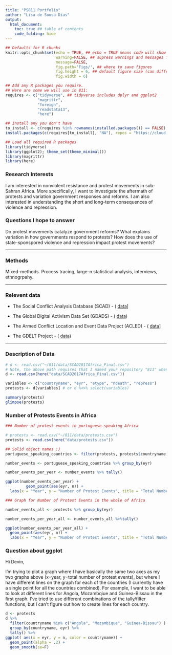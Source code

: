 ```yaml
---
title: "PS811 Portfolio"
author: "Lisa de Sousa Dias"
output:
  html_document: 
    toc: true ## table of contents
    code_folding: hide
---
```

```r
## Defaults for R chunks
knitr::opts_chunk$set(echo = TRUE, ## echo = TRUE means code will show
                      warning=FALSE, ## supress warnings and messages from R
                      message=FALSE,
                      fig.path='Figs/', ## where to save figures
                      fig.height = 6, ## default figure size (can differ in each chunk)
                      fig.width = 6)

## Add any R packages you require. 
## Here are some we will use in 811:
requires <- c("tidyverse", ## tidyverse includes dplyr and ggplot2
              "magrittr",
              "foreign",
              "readstata13",
              "here")

## Install any you don't have
to_install <- c(requires %in% rownames(installed.packages()) == FALSE)
install.packages(c(requires[to_install], "NA"), repos = "https://cloud.r-project.org/" )

## Load all required R packages
library(tidyverse)
library(ggplot2); theme_set(theme_minimal())
library(magrittr)
library(here)
```
<!-- The above header sets everything up. -->





<!-- Replace the below with bit about you. -->
### Research Interests

I am interested in nonviolent resistance and protest movements in sub-Sahran Africa. More specifically, I want to investigate the aftermath of protests and variation government responses and reforms. I am also interested in understanding the short and long-term consequences of violence and repression.  

### Questions I hope to answer
Do protest movements catalyze government reforms? What explains variation in how governments respond to protests? How does the use of state-sponspored violence and repression impact protest movements? 

---

### Methods
Mixed-methods. Process tracing, large-n statistical analysis, interviews, ethnogrpahy. 

---

### Relevent data
- The Social Conflict Analysis Database (SCAD) - ( [data](https://www.strausscenter.org/scad.html)]

- The Global Digital Activism Data Set (GDADS) - ( [data](https://www.icpsr.umich.edu/icpsrweb/ICPSR/studies/34625/datadocumentation))

- The Armed Conflict Location and Event Data Project (ACLED) - ( [data](https://www.acleddata.com/data/)]

- The GDELT Project - ( [data](https://www.gdeltproject.org/data.html))

<!--
Lisa, 
These datasets look like great options from which to select a few variables of interest. GDELT especially is massive, so you may want to write a separate R script that downloads your dataset of interest, selects a number of variables, and saves a smaller file in your data subfolder that this script can then call upon. 
Best,
Devin 
-->

---

### Description of Data

```r
# d <- read.csv("~/811/data/SCAD2017Africa_Final.csv")
# Note, the above path requires that I named your repository "811" when I cloned it and that my current working directory has this folder in it. 
d <- read.csv(here("data/SCAD2017Africa_Final.csv"))

variables <- c("countryname", "eyr", "etype", "ndeath", "repress")
protests <- d[variables] # or d %<>% select(variables)

summary(protests)
glimpse(protests)
```

### Number of Protests Events in Africa 

```r


### Number of protest events in portuguese-speaking Africa 

# protests <- read.csv("~/811/data/protests.csv")
protests <- read.csv(here("data/protests.csv"))

## Solid object names :)
portuguese_speaking_countries <- filter(protests, protests$countryname %in% c("Angola", "Mozambique", "Guinea-Bissau"))

number_events <- portuguese_speaking_countries %>% group_by(eyr) 

number_events_per_year <- number_events %>% tally()

ggplot(number_events_per_year) +
         geom_point(aes(eyr, n)) +
  labs(x = "Year", y = "Number of Protest Events", title = "Total Number of Protest Events in Portuguese-Speaking Africa", caption = "For portuguese-speaking countries in Africa, I only have data for Angola, Mozambique and Guinea-Bissau") 

### Graph for Number of Protest Events in the whole of Africa

number_events_all <- protests %>% group_by(eyr) 

number_events_per_year_all <- number_events_all %>%tally()

ggplot(number_events_per_year_all) +
  geom_point(aes(eyr, n)) +
  labs(x = "Year", y = "Number of Protest Events", title = "Total Number of Protest Events in Africa")

```
  
### Question about ggplot

Hi Devin,

I'm trying to plot a graph where I have basically the same two axes as my two graphs above (x=year, y=total number of protest events), but where I have different lines on the graph for each of the countries (I currently have a single point for all the countries combined). For example, I want to be able to look at different lines for Angola, Mozambqiue and Guinea-Bissau in the first graph. I've tried to use different combinations of the tally/filter functions, but I can't figure out how to create lines for each country.


  
```r
d <- protests
d %>% 
  filter(countryname %in% c("Angola", "Mozambique", "Guinea-Bissau") ) %>% 
  group_by(countryname, eyr) %>% 
  tally() %>% 
ggplot( aes(x = eyr, y = n, color = countryname)) + 
  geom_point(alpha = .2) + 
  geom_smooth(se=F)

```

